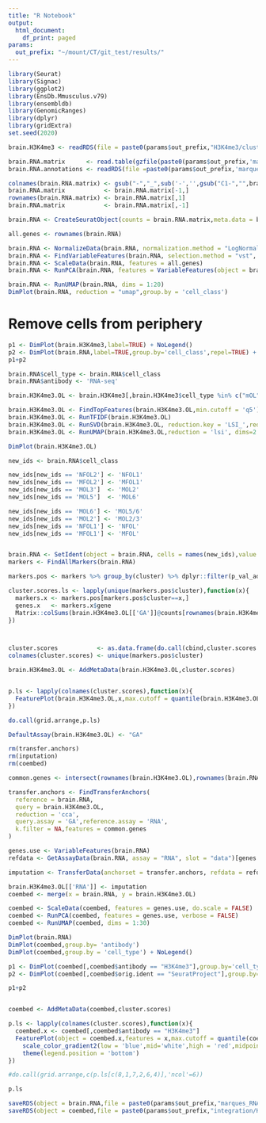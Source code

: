 ```yaml
---
title: "R Notebook"
output:
  html_document:
    df_print: paged
params:
  out_prefix: "~/mount/CT/git_test/results/"
---
```


```r
library(Seurat)
library(Signac)
library(ggplot2)
library(EnsDb.Mmusculus.v79)
library(ensembldb)
library(GenomicRanges)
library(dplyr)
library(gridExtra)
set.seed(2020)
```


```r
brain.H3K4me3 <- readRDS(file = paste0(params$out_prefix,"H3K4me3/clustering/01.clustering.Rds"))

brain.RNA.matrix      <- read.table(gzfile(paste0(params$out_prefix,'marques_RNA/data/GSE75330_Marques_et_al_mol_counts2.tab.gz')),stringsAsFactors = FALSE)
brain.RNA.annotations <- readRDS(file =paste0(params$out_prefix,'marques_RNA/data/Marques2016annotation.rds'))

colnames(brain.RNA.matrix) <- gsub("-","_",sub('-','',gsub("C1-","",brain.RNA.matrix[1,])))
brain.RNA.matrix           <- brain.RNA.matrix[-1,]
rownames(brain.RNA.matrix) <- brain.RNA.matrix[,1]
brain.RNA.matrix           <- brain.RNA.matrix[,-1]

brain.RNA <- CreateSeuratObject(counts = brain.RNA.matrix,meta.data = brain.RNA.annotations,assay = 'RNA')
```

```r
all.genes <- rownames(brain.RNA)

brain.RNA <- NormalizeData(brain.RNA, normalization.method = "LogNormalize", scale.factor = 10000)
brain.RNA <- FindVariableFeatures(brain.RNA, selection.method = "vst", nfeatures = 2000)
brain.RNA <- ScaleData(brain.RNA, features = all.genes)
brain.RNA <- RunPCA(brain.RNA, features = VariableFeatures(object = brain.RNA))

brain.RNA <- RunUMAP(brain.RNA, dims = 1:20)
DimPlot(brain.RNA, reduction = "umap",group.by = 'cell_class')

```

# Remove cells from periphery

```r
p1 <- DimPlot(brain.H3K4me3,label=TRUE) + NoLegend()
p2 <- DimPlot(brain.RNA,label=TRUE,group.by='cell_class',repel=TRUE) + NoLegend()
p1+p2
```
```r
brain.RNA$cell_type <- brain.RNA$cell_class
brain.RNA$antibody <- 'RNA-seq'
```

```r
brain.H3K4me3.OL <- brain.H3K4me3[,brain.H3K4me3$cell_type %in% c("mOL","OPC")]

brain.H3K4me3.OL <- FindTopFeatures(brain.H3K4me3.OL,min.cutoff = 'q5')
brain.H3K4me3.OL <- RunTFIDF(brain.H3K4me3.OL)
brain.H3K4me3.OL <- RunSVD(brain.H3K4me3.OL, reduction.key = 'LSI_',reduction.name = 'lsi')
brain.H3K4me3.OL <- RunUMAP(brain.H3K4me3.OL,reduction = 'lsi', dims=2:10)

DimPlot(brain.H3K4me3.OL)
```



```r
new_ids <- brain.RNA$cell_class

new_ids[new_ids == 'NFOL2'] <- 'NFOL1'
new_ids[new_ids == 'MFOL2'] <- 'MFOL1'
new_ids[new_ids == 'MOL3']  <- 'MOL2'
new_ids[new_ids == 'MOL5']  <- 'MOL6'

new_ids[new_ids == 'MOL6'] <- 'MOL5/6'
new_ids[new_ids == 'MOL2'] <- 'MOL2/3'
new_ids[new_ids == 'NFOL1'] <- 'NFOL'
new_ids[new_ids == 'MFOL1'] <- 'MFOL'


brain.RNA <- SetIdent(object = brain.RNA, cells = names(new_ids),value = new_ids)
markers <- FindAllMarkers(brain.RNA)

markers.pos <- markers %>% group_by(cluster) %>% dplyr::filter(p_val_adj < 0.05 & avg_logFC > 0) %>% dplyr::top_n(n = 200,wt = p_val_adj)

cluster.scores.ls <- lapply(unique(markers.pos$cluster),function(x){
  markers.x <- markers.pos[markers.pos$cluster==x,]
  genes.x   <- markers.x$gene
  Matrix::colSums(brain.H3K4me3.OL[['GA']]@counts[rownames(brain.H3K4me3.OL[['GA']]) %in% genes.x,]) / 10^brain.H3K4me3.OL$logUMI
})



cluster.scores           <- as.data.frame(do.call(cbind,cluster.scores.ls))
colnames(cluster.scores) <- unique(markers.pos$cluster)

brain.H3K4me3.OL <- AddMetaData(brain.H3K4me3.OL,cluster.scores)


p.ls <- lapply(colnames(cluster.scores),function(x){
  FeaturePlot(brain.H3K4me3.OL,x,max.cutoff = quantile(brain.H3K4me3.OL@meta.data[,x],0.8)) + scale_color_viridis_c()
})

do.call(grid.arrange,p.ls)

```

```r
DefaultAssay(brain.H3K4me3.OL) <- "GA"

rm(transfer.anchors)
rm(inputation)
rm(coembed)

common.genes <- intersect(rownames(brain.H3K4me3.OL),rownames(brain.RNA))

transfer.anchors <- FindTransferAnchors(
  reference = brain.RNA,
  query = brain.H3K4me3.OL,
  reduction = 'cca',
  query.assay = 'GA',reference.assay = 'RNA',
  k.filter = NA,features = common.genes
)

genes.use <- VariableFeatures(brain.RNA)
refdata <- GetAssayData(brain.RNA, assay = "RNA", slot = "data")[genes.use, ]

imputation <- TransferData(anchorset = transfer.anchors, refdata = refdata, weight.reduction = brain.H3K4me3.OL[["lsi"]])

brain.H3K4me3.OL[['RNA']] <- imputation
coembed <- merge(x = brain.RNA, y = brain.H3K4me3.OL)

coembed <- ScaleData(coembed, features = genes.use, do.scale = FALSE)
coembed <- RunPCA(coembed, features = genes.use, verbose = FALSE)
coembed <- RunUMAP(coembed, dims = 1:30)

DimPlot(brain.RNA)
DimPlot(coembed,group.by= 'antibody')
DimPlot(coembed,group.by = 'cell_type') + NoLegend()

p1 <- DimPlot(coembed[,coembed$antibody == "H3K4me3"],group.by='cell_type',label=TRUE,repel=TRUE) + NoLegend()
p2 <- DimPlot(coembed[,coembed$orig.ident == "SeuratProject"],group.by='cell_type',label=TRUE,repel=TRUE) + NoLegend()

p1+p2



```

```r
coembed <- AddMetaData(coembed,cluster.scores)

p.ls <- lapply(colnames(cluster.scores),function(x){
  coembed.x <- coembed[,coembed$antibody == "H3K4me3"] 
  FeaturePlot(object = coembed.x,features = x,max.cutoff = quantile(coembed.x@meta.data[,x],0.9),min.cutoff = quantile(coembed.x@meta.data[,x],0.1)) + 
    scale_color_gradient2(low = 'blue',mid='white',high = 'red',midpoint = median(coembed.x@meta.data[,x])) + 
    theme(legend.position = 'bottom')
})

#do.call(grid.arrange,c(p.ls[c(8,1,7,2,6,4)],'ncol'=6))

p.ls
```


```r
saveRDS(object = brain.RNA,file = paste0(params$out_prefix,"marques_RNA/clustering/01.clustering.Rds"))
saveRDS(object = coembed,file = paste0(params$out_prefix,"integration/H3K4me3_RNA/H3K4me3_marques_coembed.Rds"))
```













